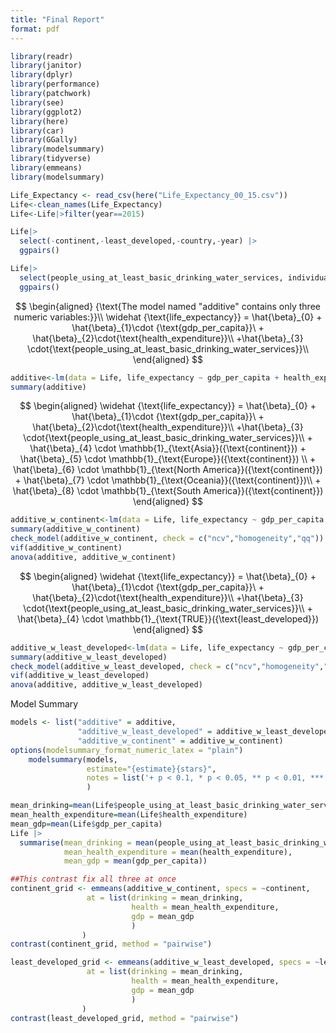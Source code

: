 ```yaml
---
title: "Final Report"
format: pdf
---
```

```r
library(readr)
library(janitor)
library(dplyr)
library(performance)
library(patchwork)
library(see)
library(ggplot2)
library(here)
library(car)
library(GGally)
library(modelsummary)
library(tidyverse)
library(emmeans)
library(modelsummary)
```

```r
Life_Expectancy <- read_csv(here("Life_Expectancy_00_15.csv"))
Life<-clean_names(Life_Expectancy)
Life<-Life|>filter(year==2015)
```

```r
Life|>
  select(-continent,-least_developed,-country,-year) |> 
  ggpairs()
```

```r
Life|>
  select(people_using_at_least_basic_drinking_water_services, individuals_using_the_internet, gdp_per_capita, obesity_among_adults, people_practicing_open_defecation, electric_power_consumption, health_expenditure) |> 
  ggpairs()
```

$$
\begin{aligned}
{\text{The model named "additive" contains only three numeric variables:}}\\
\widehat {\text{life_expectancy}} = \hat{\beta}_{0} + \hat{\beta}_{1}\cdot {\text{gdp_per_capita}}\ + \hat{\beta}_{2}\cdot{\text{health_expenditure}}\\
+\hat{\beta}_{3} \cdot{\text{people_using_at_least_basic_drinking_water_services}}\\
\end{aligned}
$$

```r
additive<-lm(data = Life, life_expectancy ~ gdp_per_capita + health_expenditure + people_using_at_least_basic_drinking_water_services )
summary(additive)
```


$$
\begin{aligned}
\widehat {\text{life_expectancy}} = \hat{\beta}_{0} + \hat{\beta}_{1}\cdot {\text{gdp_per_capita}}\ + \hat{\beta}_{2}\cdot{\text{health_expenditure}}\\
+\hat{\beta}_{3} \cdot{\text{people_using_at_least_basic_drinking_water_services}}\\
+ \hat{\beta}_{4} \cdot \mathbb{1}_{\text{Asia}}({\text{continent}}) + \hat{\beta}_{5} \cdot \mathbb{1}_{\text{Europe}}({\text{continent}}) \\
+ \hat{\beta}_{6} \cdot \mathbb{1}_{\text{North America}}({\text{continent}}) 
+ \hat{\beta}_{7} \cdot \mathbb{1}_{\text{Oceania}}({\text{continent}})\\
+ \hat{\beta}_{8} \cdot \mathbb{1}_{\text{South America}}({\text{continent}})
\end{aligned}
$$

```r
additive_w_continent<-lm(data = Life, life_expectancy ~ gdp_per_capita + health_expenditure + people_using_at_least_basic_drinking_water_services+continent)
summary(additive_w_continent)
check_model(additive_w_continent, check = c("ncv","homogeneity","qq"))
vif(additive_w_continent)
anova(additive, additive_w_continent)
```


$$
\begin{aligned}
\widehat {\text{life_expectancy}} = \hat{\beta}_{0} + \hat{\beta}_{1}\cdot {\text{gdp_per_capita}}\ + \hat{\beta}_{2}\cdot{\text{health_expenditure}}\\
+\hat{\beta}_{3} \cdot{\text{people_using_at_least_basic_drinking_water_services}}\\
+ \hat{\beta}_{4} \cdot \mathbb{1}_{\text{TRUE}}({\text{least_developed}})
\end{aligned}
$$
```r
additive_w_least_developed<-lm(data = Life, life_expectancy ~ gdp_per_capita + health_expenditure + people_using_at_least_basic_drinking_water_services+least_developed)
summary(additive_w_least_developed)
check_model(additive_w_least_developed, check = c("ncv","homogeneity","qq"))
vif(additive_w_least_developed)
anova(additive, additive_w_least_developed)
```
Model Summary
```r
models <- list("additive" = additive,
               "additive_w_least_developed" = additive_w_least_developed,
               "additive_w_continent" = additive_w_continent)
options(modelsummary_format_numeric_latex = "plain")
    modelsummary(models,
                 estimate="{estimate}{stars}",
                 notes = list('+ p < 0.1, * p < 0.05, ** p < 0.01, *** p < 0.001')
                 )
```

```r
mean_drinking=mean(Life$people_using_at_least_basic_drinking_water_services)
mean_health_expenditure=mean(Life$health_expenditure)
mean_gdp=mean(Life$gdp_per_capita)
Life |> 
  summarise(mean_drinking = mean(people_using_at_least_basic_drinking_water_services),
            mean_health_expenditure = mean(health_expenditure),
            mean_gdp = mean(gdp_per_capita))
```

```r
##This contrast fix all three at once
continent_grid <- emmeans(additive_w_continent, specs = ~continent,
                 at = list(drinking = mean_drinking, 
                           health = mean_health_expenditure,
                           gdp = mean_gdp
                           )
                )
contrast(continent_grid, method = "pairwise")
```

```r
least_developed_grid <- emmeans(additive_w_least_developed, specs = ~least_developed,
                 at = list(drinking = mean_drinking, 
                           health = mean_health_expenditure,
                           gdp = mean_gdp
                           )
                )
contrast(least_developed_grid, method = "pairwise")
```